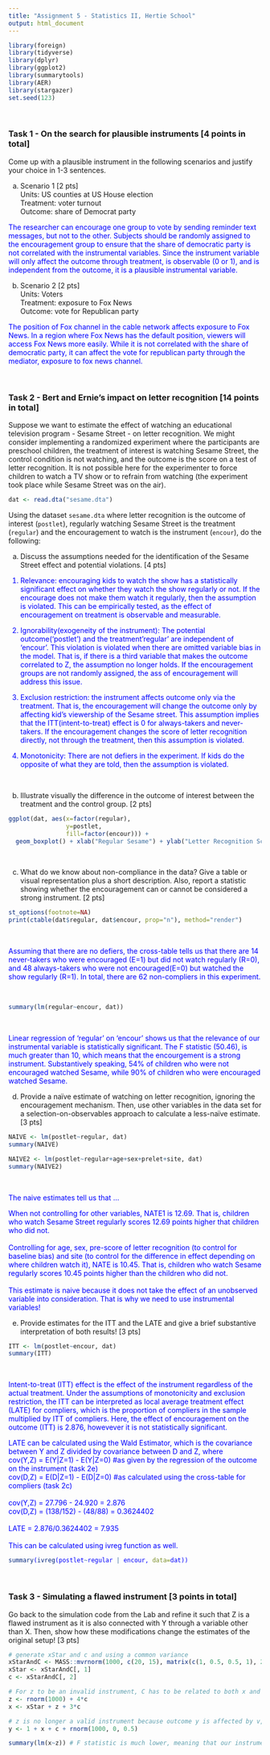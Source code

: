 ```yaml
---
title: "Assignment 5 - Statistics II, Hertie School"
output: html_document
---
```


```r
library(foreign)
library(tidyverse)
library(dplyr)
library(ggplot2)
library(summarytools)
library(AER)
library(stargazer)
set.seed(123)
```

<br>

### Task 1 - On the search for plausible instruments [4 points in total]

Come up with a plausible instrument in the following scenarios and justify your choice in 1-3 sentences.

(a)  Scenario 1 [2 pts] <br>
Units: US counties at US House election <br>
Treatment: voter turnout  <br>
Outcome: share of Democrat party <br>

<div style="color:blue">
The researcher can encourage one group to vote by sending reminder text messages, but not to the other. Subjects should be randomly assigned to the encouragement group to ensure that the share of democratic party is not correlated with the instrumental variables. Since the instrument variable will only affect the outcome through treatment, is observable (0 or 1), and is independent from the outcome, it is a plausible instrumental variable. 
</div>

(b) Scenario 2 [2 pts]  <br>
Units: Voters  <br>
Treatment: exposure to Fox News  <br>
Outcome: vote for Republican party <br>

<div style="color:blue">
The position of Fox channel in the cable network affects exposure to Fox News. In a region where Fox News has the default position, viewers will access Fox News more easily. While it is not correlated with the share of democratic party, it can affect the vote for republican party through the mediator, exposure to fox news channel. 
</div>

<br>

### Task 2 - Bert and Ernie's impact on letter recognition [14 points in total]

Suppose we want to estimate the effect of watching an educational television program - Sesame Street - on letter recognition. We might consider implementing a randomized experiment where the participants are preschool children, the treatment of interest is watching Sesame Street, the control condition is not watching, and the outcome is the score on a test of letter recognition. It is not possible here for the experimenter to force children to watch a TV show or to refrain from watching (the experiment took place while Sesame Street was on the air).

```r
dat <- read.dta("sesame.dta")
```

Using the dataset `sesame.dta` where letter recognition is the outcome of interest (`postlet`), regularly watching Sesame Street is the treatment (`regular`) and the encouragement to watch is the instrument (`encour`), do the following:

(a) Discuss the assumptions needed for the identification of the Sesame Street effect and potential violations. [4 pts]

<div style="color:blue">
1. Relevance: encouraging kids to watch the show has a statistically significant effect on whether they watch the show regularly or not. If the encourage does not make them watch it regularly, then the assumption is violated. This can be empirically tested, as the effect of encouragement on treatment is observable and measurable.

2. Ignorability(exogeneity of the instrument): The potential outcome('postlet') and the treatment'regular' are independent of 'encour'. This violation is violated when there are omitted variable bias in the model. That is, if there is a third variable that makes the outcome correlated to Z, the assumption no longer holds. If the encouragement groups are not randomly assigned, the ass of encouragement will address this issue. 

3. Exclusion restriction: the instrument affects outcome only via the treatment. That is, the encouragement will change the outcome only by affecting kid's viewership of the Sesame street. This assumption implies that the ITT(intent-to-treat) effect is 0 for always-takers and never-takers. If the encouragement changes the score of letter recognition directly, not through the treatment, then this assumption is violated.

4. Monotonicity: There are not defiers in the experiment. If kids do the opposite of what they are told, then the assumption is violated.  
</div>

<br>

(b) Illustrate visually the difference in the outcome of interest between the treatment and the control group. [2 pts]

```r
ggplot(dat, aes(x=factor(regular),
                y=postlet,
                fill=factor(encour))) +
  geom_boxplot() + xlab("Regular Sesame") + ylab("Letter Recognition Score") + labs(fill="Encouragement")

```

<br>

(c) What do we know about non-compliance in the data? Give a table or visual representation plus a short description. Also, report a statistic showing whether the encouragement can or cannot be considered a strong instrument. [2 pts]

```r
st_options(footnote=NA)
print(ctable(dat$regular, dat$encour, prop="n"), method="render")
```
<br>
<div style="color:blue">
Assuming that there are no defiers, the cross-table tells us that there are 14 never-takers who were encouraged (E=1) but did not watch regularly (R=0), and 48 always-takers who were not encouraged(E=0) but watched the show regularly (R=1). In total, there are 62 non-compliers in this experiment. 
</div>
<br>

```r
summary(lm(regular~encour, dat))
```
<br>
<div style="color:blue">
Linear regression of 'regular' on 'encour' shows us that the relevance of our instrumental variable is statistically significant. The F statistic (50.46), is much greater than 10, which means that the encourgement is a strong instrument. Substantively speaking, 54% of children who were not encouraged watched Sesame, while 90% of children who were encouraged watched Sesame. 
</div>

(d) Provide a naïve estimate of watching on letter recognition, ignoring the encouragement mechanism. Then, use other variables in the data set for a selection-on-observables approach to calculate a less-naïve estimate. [3 pts]

```r
NAIVE <- lm(postlet~regular, dat)
summary(NAIVE)
```
```r
NAIVE2 <- lm(postlet~regular+age+sex+prelet+site, dat)
summary(NAIVE2)
```
<br>
<div style="color:blue">
The naive estimates tell us that ... <br>

When not controlling for other variables, NATE1 is 12.69. That is, children who watch Sesame Street regularly scores 12.69 points higher that children who did not. <br>
<br>
Controlling for age, sex, pre-score of letter recognition (to control for baseline bias) and site (to control for the difference in effect depending on where children watch it), NATE is 10.45. That is, children who watch Sesame regularly scores 10.45 points higher than the children who did not.<br>
<br>
This estimate is naive because it does not take the effect of an unobserved variable into consideration. That is why we need to use instrumental variables!
</div>

(e) Provide estimates for the ITT and the LATE and give a brief substantive interpretation of both results! [3 pts]
  
```r
ITT <- lm(postlet~encour, dat)
summary(ITT)
```
<br>
<div style="color:blue">
Intent-to-treat (ITT) effect is the effect of the instrument regardless of the actual treatment. Under the assumptions of monotonicity and exclusion restriction, the ITT can be interpreted as local average treatment effect (LATE) for compliers, which is the proportion of compliers in the sample multiplied by ITT of compliers. Here, the effect of encouragement on the outcome (ITT) is 2.876, howevever it is not statistically significant. 
<br>

LATE can be calculated using the Wald Estimator, which is the covariance between Y and Z divided by covariance between D and Z, where <br>
cov(Y,Z) = E(Y|Z=1) - E(Y|Z=0) #as given by the regression of the outcome on the instrument (task 2e) <br>
cov(D,Z) = E(D|Z=1) - E(D|Z=0) #as calculated using the cross-table for compliers (task 2c) <br>
<br>
cov(Y,Z) = 27.796  - 24.920 = 2.876 <br>
cov(D,Z) = (138/152) - (48/88) = 0.3624402<br>
<br>
LATE = 2.876/0.3624402 = 7.935<br>
<br>
This can be calculated using ivreg function as well.
```r
summary(ivreg(postlet~regular | encour, data=dat))
```

</div>

<br>

### Task 3 - Simulating a flawed instrument [3 points in total]

Go back to the simulation code from the Lab and refine it such that Z is a flawed instrument as it is also connected with Y through a variable other than X. Then, show how these modifications change the estimates of the original setup!  [3 pts]

```r
# generate xStar and c and using a common variance
xStarAndC <- MASS::mvrnorm(1000, c(20, 15), matrix(c(1, 0.5, 0.5, 1), 2, 2))
xStar <- xStarAndC[, 1]
c <- xStarAndC[, 2] 

# For z to be an invalid instrument, C has to be related to both x and z. 
z <- rnorm(1000) + 4*c
x <- xStar + z + 3*c

# z is no longer a valid instrument because outcome y is affected by v, which is correlated with z. 
y <- 1 + x + c + rnorm(1000, 0, 0.5) 
```
```r
summary(lm(x~z)) # F statistic is much lower, meaning that our instrument is no longer valid. 
```
<br>




